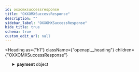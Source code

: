 ```yaml
---
id: oxxomxsuccessresponse
title: "OXXOMXSuccessResponse"
description: ""
sidebar_label: "OXXOMXSuccessResponse"
hide_title: true
schema: true
custom_edit_url: null
---
```



<Heading
  as={"h1"}
  className={"openapi__heading"}
  children={"OXXOMXSuccessResponse"}
>
</Heading>





<ul>
  <SchemaItem
    collapsible={true}
    className={"schemaItem"}
  >
    <details
      style={{}}
      className={"openapi-markdown__details"}
    >
      <summary
        style={{}}
      >
        <span
          className={"openapi-schema__container"}
        >
          <strong
            className={"openapi-schema__property"}
          >
            payment
          </strong><span
            className={"openapi-schema__name"}
          >
             object
          </span>
        </span>
      </summary><div
        style={{"marginLeft":"1rem"}}
      >
        <SchemaItem
          collapsible={false}
          name={"hash"}
          required={false}
          schemaName={"string"}
          qualifierMessage={undefined}
          schema={{"type":"string","example":"77e1501f2668c80dda0cf099db75d1dff559eede892c799f"}}
        >
          
        </SchemaItem><SchemaItem
          collapsible={false}
          name={"country"}
          required={false}
          schemaName={"string"}
          qualifierMessage={undefined}
          schema={{"type":"string","example":"mx"}}
        >
          
        </SchemaItem><SchemaItem
          collapsible={false}
          name={"merchant_payment_code"}
          required={false}
          schemaName={"string"}
          qualifierMessage={undefined}
          schema={{"type":"string","example":123581321345589}}
        >
          
        </SchemaItem><SchemaItem
          collapsible={false}
          name={"order_number"}
          required={false}
          schemaName={"string"}
          qualifierMessage={undefined}
          schema={{"type":"string","nullable":true,"example":null}}
        >
          
        </SchemaItem><SchemaItem
          collapsible={false}
          name={"status"}
          required={false}
          schemaName={"string"}
          qualifierMessage={undefined}
          schema={{"type":"string","example":"PE"}}
        >
          
        </SchemaItem><SchemaItem
          collapsible={false}
          name={"status_date"}
          required={false}
          schemaName={"string"}
          qualifierMessage={undefined}
          schema={{"type":"string","nullable":true,"example":null}}
        >
          
        </SchemaItem><SchemaItem
          collapsible={false}
          name={"open_date"}
          required={false}
          schemaName={"string"}
          qualifierMessage={undefined}
          schema={{"type":"string","example":"2020-08-29 11:48:47"}}
        >
          
        </SchemaItem><SchemaItem
          collapsible={false}
          name={"confirm_date"}
          required={false}
          schemaName={"string"}
          qualifierMessage={undefined}
          schema={{"type":"string","nullable":true,"example":null}}
        >
          
        </SchemaItem><SchemaItem
          collapsible={false}
          name={"transfer_date"}
          required={false}
          schemaName={"string"}
          qualifierMessage={undefined}
          schema={{"type":"string","nullable":true,"example":null}}
        >
          
        </SchemaItem><SchemaItem
          collapsible={false}
          name={"amount_br"}
          required={false}
          schemaName={"string"}
          qualifierMessage={undefined}
          schema={{"type":"string","example":"763.19"}}
        >
          
        </SchemaItem><SchemaItem
          collapsible={false}
          name={"amount_ext"}
          required={false}
          schemaName={"string"}
          qualifierMessage={undefined}
          schema={{"type":"string","example":"763.19"}}
        >
          
        </SchemaItem><SchemaItem
          collapsible={false}
          name={"amount_iof"}
          required={false}
          schemaName={""}
          qualifierMessage={undefined}
          schema={{"ype":"string","example":"0.00"}}
        >
          
        </SchemaItem><SchemaItem
          collapsible={false}
          name={"amount_ext_requested"}
          required={false}
          schemaName={"string"}
          qualifierMessage={undefined}
          schema={{"type":"string","example":"763.19"}}
        >
          
        </SchemaItem><SchemaItem
          collapsible={false}
          name={"currency_rate"}
          required={false}
          schemaName={"string"}
          qualifierMessage={undefined}
          schema={{"type":"string","example":"1.0000"}}
        >
          
        </SchemaItem><SchemaItem
          collapsible={false}
          name={"currency_ext"}
          required={false}
          schemaName={"string"}
          qualifierMessage={undefined}
          schema={{"type":"string","xample":"MXN"}}
        >
          
        </SchemaItem><SchemaItem
          collapsible={false}
          name={"due_date"}
          required={false}
          schemaName={"string"}
          qualifierMessage={undefined}
          schema={{"type":"string","example":"2020-09-01"}}
        >
          
        </SchemaItem><SchemaItem
          collapsible={false}
          name={"instalments"}
          required={false}
          schemaName={"string"}
          qualifierMessage={undefined}
          schema={{"type":"string","example":"1"}}
        >
          
        </SchemaItem><SchemaItem
          collapsible={false}
          name={"payment_type_code"}
          required={false}
          schemaName={"string"}
          qualifierMessage={undefined}
          schema={{"type":"string","example":"oxxopay"}}
        >
          
        </SchemaItem><SchemaItem
          collapsible={false}
          name={"voucher_url"}
          required={false}
          schemaName={"string"}
          qualifierMessage={undefined}
          schema={{"type":"string","example":"https://print.aaaaaa.com/print/voucher/execute?hash=aaaaaa11111222"}}
        >
          
        </SchemaItem><SchemaItem
          collapsible={false}
          name={"pre_approved"}
          required={false}
          schemaName={"boolean"}
          qualifierMessage={undefined}
          schema={{"type":"boolean","example":false}}
        >
          
        </SchemaItem><SchemaItem
          collapsible={false}
          name={"capture_available"}
          required={false}
          schemaName={"string"}
          qualifierMessage={undefined}
          schema={{"type":"string","nullable":true,"example":null}}
        >
          
        </SchemaItem><SchemaItem
          collapsible={false}
          name={"oxxopay_barcode"}
          required={false}
          schemaName={"string"}
          qualifierMessage={undefined}
          schema={{"type":"string","example":12345697891}}
        >
          
        </SchemaItem>
      </div>
    </details>
  </SchemaItem><SchemaItem
    collapsible={false}
    name={"status"}
    required={false}
    schemaName={"string"}
    qualifierMessage={undefined}
    schema={{"type":"string","example":"SUCCESS"}}
  >
    
  </SchemaItem>
</ul>
            